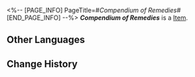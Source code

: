 <%-- [PAGE_INFO]
PageTitle=#''Compendium of Remedies''#
[END_PAGE_INFO] --%>
{{Item Infobox
|title       = ''Compendium of Remedies''
|id          = 140225
|image       = Item ''Compendium of Remedies''.png
|type        = 
|invCategory = Missions
|rarity      = 3
|effect      = 
|description = A Xianzhou medical compendium compiled by the Alchemy Commission. It includes prescriptions to many decoctions and have been listed in the ''Required Reading for New Recruits to the Alchemy Commission'' list.
}}
{{Description|1=''"Memorize these, you will be tested on them."''}}
'''''Compendium of Remedies''''' is a [[Item]].

==Other Languages==
{{Other Languages
|en   = ''Compendium of Remedies''
|zhs  = 《要药分剂》
|zht  = 《要藥分劑》
|ja   = 『要薬分剤』
|ko   = ≪요약분제≫
|es   = «Recopilación de remedios»
|fr   = ''Recueil de remèdes''
|ru   = Атлас лекарственных средств
|th   = "ตำรับยารักษา"
|vi   = Cẩm Nang Y Dược
|de   = „Kompendium der Arzneimittel“
|id   = "Kompendium Obat"
|pt   = "Compêndio de Remédios"
}}

==Change History==
{{Change History|2.0}}
